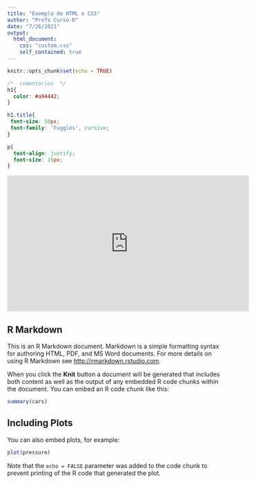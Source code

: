 ```yaml
---
title: "Exemplo de HTML e CSS"
author: "Profs Curso-R"
date: "7/26/2021"
output: 
  html_document:
    css: "custom.css"
    self_contained: true
---
```


```r
knitr::opts_chunk$set(echo = TRUE)
```


<style>
@import url('https://fonts.googleapis.com/css2?family=Fuggles&display=swap');
</style>

```css
/*  comentarios  */ 
h1{
  color: #a94442;
}

h1.title{
 font-size: 50px;
 font-family: 'Fuggles', cursive;
}

p{
  text-align: justify;
  font-size: 16px;
}
```


<iframe width="560" height="315" src="https://www.youtube.com/embed/Q1Mp5S8fhgI" title="YouTube video player" frameborder="0" allow="accelerometer; autoplay; clipboard-write; encrypted-media; gyroscope; picture-in-picture" allowfullscreen></iframe>

## R Markdown

This is an R Markdown document. Markdown is a simple formatting syntax for authoring HTML, PDF, and MS Word documents. For more details on using R Markdown see <http://rmarkdown.rstudio.com>.

When you click the **Knit** button a document will be generated that includes both content as well as the output of any embedded R code chunks within the document. You can embed an R code chunk like this:

```r
summary(cars)
```

## Including Plots

You can also embed plots, for example:

```r
plot(pressure)
```

Note that the `echo = FALSE` parameter was added to the code chunk to prevent printing of the R code that generated the plot.
